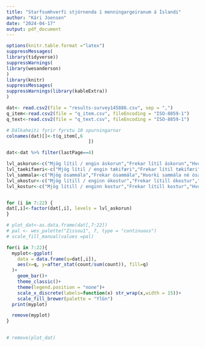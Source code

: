 ```yaml
---
title: "Starfsumhverfi stjórnenda í menningargeiranum á Íslandi"
author: "Kári Joensen"
date: "2024-04-17"
output: pdf_document
---
```


```r
options(knitr.table.format ="latex")
suppressMessages(
library(tidyverse))
suppressWarnings(
library(wesanderson)
)
library(knitr)
suppressMessages(
suppressWarnings(library(kableExtra))
)

```

```r
dat<- read.csv2(file = "results-survey145886.csv", sep = ",")
q_item<-read.csv2(file = "q_item.csv", fileEncoding = "ISO-8859-1")
q_text<-read.csv2(file = "q_text.csv", fileEncoding = "ISO-8859-1")

# Dálkaheiti fyrir fyrstu 10 spurningarnar
colnames(dat)[]<-t(q_item[,6
                              ])

dat<-dat %>% filter(lastPage==4)

lvl_askorun<-c("Mjög lítil / engin áskorun","Frekar lítil áskorun","Hvorki mikil né lítil áskorun","Frekar mikil áskorun","Mjög mikil áskorun","Veit ekki / vil ekki svara","")
lvl_taekifaeri<-c("Mjög lítil / engin tækifæri","Frekar lítil tækifæri","Hvorki mikil né lítil tækifæri","Frekar mikil tækifæri","Mjög mikil tækifæri","Veit ekki / vil ekki svara","")
lvl_sammala<-c("Mjög ósammála","Frekar ósammála","Hvorki sammála né ósammála","Frekar sammála","Mjög sammála","Veit ekki / vil ekki svara","")
lvl_okostur<-c("Mjög lítill / enginn ókostur","Frekar lítill ókostur","Hvorki mikill né lítill ókostur","Frekar mikill ókostur","Mjög mikill ókostur","Veit ekki / vil ekki svara","")
lvl_kostur<-c("Mjög lítill / enginn kostur","Frekar lítill kostur","Hvorki mikill né lítill kostur","Frekar mikill kostur","Mjög mikill kostur","Veit ekki, vil ekki svara","")


for (i in 7:22) {
dat[,i]<-factor(dat[,i], levels = lvl_askorun)
}


```



```r
# plot_dat<-as.data.frame(dat[,7:22])
# pal <- wes_palette("Zissou1", 7, type = "continuous")
# scale_fill_manual(values =pal)

for(i in 7:22){
  myplot<-ggplot(
    data = data.frame(q=dat[,i]),
    aes(x=q, y=after_stat(count/sum(count)), fill=q)
  )+
    geom_bar()+
    theme_classic()+
    theme(legend.position = "none")+
    scale_x_discrete(labels=function(x) str_wrap(x,width = 15))+
    scale_fill_brewer(palette = "YlGn")
  print(myplot)

  remove(myplot)
}
  

# remove(plot_dat)
```



